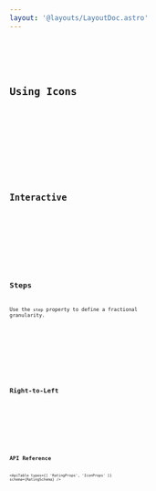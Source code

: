 ```yaml
---
layout: '@layouts/LayoutDoc.astro'
---
```





<Preview client:load>
	<Fragment slot="preview">
		<Example client:load />
	</Fragment>
	<Fragment slot="code">
		<Code code={ExampleRaw} lang="tsx" />
	</Fragment>
</Preview>

## Using Icons

<Preview client:load>
	<Fragment slot="preview">
		<CustomIconsExample client:load />
	</Fragment>
	<Fragment slot="code">
		<Code code={CustomIconsExampleRaw} lang="tsx" />
	</Fragment>
</Preview>

## Interactive

<Preview client:load>
	<Fragment slot="preview">
		<UserInteractiveExample client:load />
	</Fragment>
	<Fragment slot="code">
		<Code code={UserInteractiveExampleRaw} lang="tsx" />
	</Fragment>
</Preview>

## Steps

Use the `step` property to define a fractional granularity.

<Preview client:load>
	<Fragment slot="preview">
		<StepExample client:load />
	</Fragment>
	<Fragment slot="code">
		<Code code={StepExampleRaw} lang="tsx" />
	</Fragment>
</Preview>

## Right-to-Left

<Preview client:load>
	<Fragment slot="preview">
		<RTLExample client:load />
	</Fragment>
	<Fragment slot="code">
		<Code code={RTLExampleRaw} lang="tsx" />
	</Fragment>
</Preview>

## API Reference

<ApiTable
	types={[
		'RatingProps',
		'IconProps'
	]}
	schema={RatingSchema}
/>